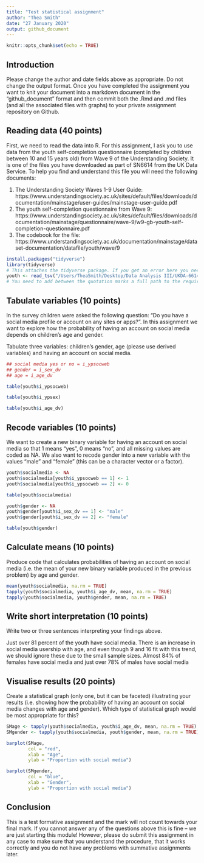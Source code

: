 ```yaml
---
title: "Test statistical assignment"
author: "Thea Smith"
date: "27 January 2020"
output: github_document
---
```


```r
knitr::opts_chunk$set(echo = TRUE)
```

## Introduction

Please change the author and date fields above as appropriate. Do not change the output format. Once you have completed the assignment you want to knit your document into a markdown document in the "github_document" format and then commit both the .Rmd and .md files (and all the associated files with graphs) to your private assignment repository on Github.

## Reading data (40 points)

First, we need to read the data into R. For this assignment, I ask you to use data from the youth self-completion questionnaire (completed by children between 10 and 15 years old) from Wave 9 of the Understanding Society. It is one of the files you have downloaded as part of SN6614 from the UK Data Service. To help you find and understand this file you will need the following documents:

1) The Understanding Society Waves 1-9 User Guide: https://www.understandingsociety.ac.uk/sites/default/files/downloads/documentation/mainstage/user-guides/mainstage-user-guide.pdf
2) The youth self-completion questionnaire from Wave 9: https://www.understandingsociety.ac.uk/sites/default/files/downloads/documentation/mainstage/questionnaire/wave-9/w9-gb-youth-self-completion-questionnaire.pdf
3) The codebook for the file: https://www.understandingsociety.ac.uk/documentation/mainstage/dataset-documentation/datafile/youth/wave/9


```r
install.packages("tidyverse")
library(tidyverse)
# This attaches the tidyverse package. If you get an error here you need to install the package first. 
youth <- read_tsv("/Users/TheaSmith/Desktop/Data Analysis III/UKDA-6614-tab/tab/ukhls_w9/i_youth.tab")
# You need to add between the quotation marks a full path to the required file on your computer.
```

## Tabulate variables (10 points)

In the survey children were asked the following question: "Do you have a social media profile or account on any sites or apps?". In this assignment we want to explore how the probability of having an account on social media depends on children's age and gender.

Tabulate three variables: children's gender, age (please use derived variables) and having an account on social media.

```r
## social media yes or no = i_ypsocweb
## gender = i_sex_dv
## age = i_age_dv

table(youth$i_ypsocweb)

table(youth$i_ypsex)

table(youth$i_age_dv)
```

## Recode variables (10 points)

We want to create a new binary variable for having an account on social media so that 1 means "yes", 0 means "no", and all missing values are coded as NA. We also want to recode gender into a new variable with the values "male" and "female" (this can be a character vector or a factor).

```r
youth$socialmedia <- NA
youth$socialmedia[youth$i_ypsocweb == 1] <- 1
youth$socialmedia[youth$i_ypsocweb == 2] <- 0

table(youth$socialmedia)

youth$gender <- NA
youth$gender[youth$i_sex_dv == 1] <- "male"
youth$gender[youth$i_sex_dv == 2] <- "female"

table(youth$gender)
```

## Calculate means (10 points)

Produce code that calculates probabilities of having an account on social media (i.e. the mean of your new binary variable produced in the previous problem) by age and gender. 

```r
mean(youth$socialmedia, na.rm = TRUE)
tapply(youth$socialmedia, youth$i_age_dv, mean, na.rm = TRUE)
tapply(youth$socialmedia, youth$gender, mean, na.rm = TRUE)
```

## Write short interpretation (10 points)

Write two or three sentences interpreting your findings above.

Just over 81 percent of the youth have social media. There is an increase in social media usership with age, and even though 9 and 16 fit with this trend, we should ignore these due to the small sample sizes. Almost 84% of females have social media and just over 78% of males have social media

## Visualise results (20 points)

Create a statistical graph (only one, but it can be faceted) illustrating your results (i.e. showing how the probability of having an account on social media changes with age and gender). Which type of statistical graph would be most appropriate for this?

```r
SMage <- tapply(youth$socialmedia, youth$i_age_dv, mean, na.rm = TRUE)
SMgender <- tapply(youth$socialmedia, youth$gender, mean, na.rm = TRUE)

barplot(SMage, 
        col = "red", 
        xlab = "Age", 
        ylab = "Proportion with social media")

barplot(SMgender, 
        col = "blue", 
        xlab = "Gender", 
        ylab = "Proportion with social media") 
```

## Conclusion

This is a test formative assignment and the mark will not count towards your final mark. If you cannot answer any of the questions above this is fine -- we are just starting this module! However, please do submit this assignment in any case to make sure that you understand the procedure, that it works correctly and you do not have any problems with summative assignments later.
